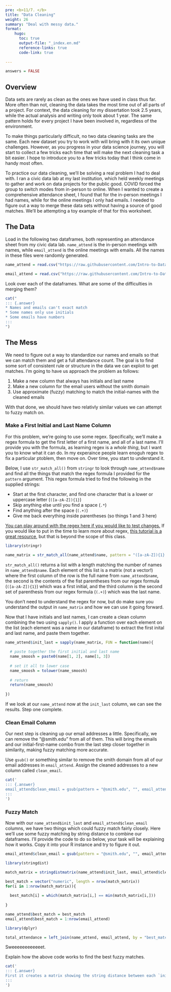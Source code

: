 ```yaml
---
pre: <b>11/7. </b>
title: "Data Cleaning"
weight: 26
summary: "Deal with messy data."
format:
    hugo:
      toc: true
      output-file: "_index.en.md"
      reference-links: true
      code-link: true
      
---
```


```r
answers = FALSE
```


## Overview

Data sets are rarely as clean as the ones we have used in class thus far. More often than not, cleaning the data takes the most time out of all parts of a project. For context, the data cleaning for my dissertation took 2.5 years, while the actual analysis and writing only took about 1 year. The same pattern holds for every project I have been involved in, regardless of the environment.

To make things particularly difficult, no two data cleaning tasks are the same. Each new dataset you try to work with will bring with it its own unique challenges. However, as you progress in your data science journey, you will start to collect a few tricks each time that will make the next cleaning task a bit easier. I hope to introduce you to a few tricks today that I think come in handy most often.

To practice our data cleaning, we'll be solving a real problem I had to deal with. I ran a civic data lab at my last institution, which held weekly meetings to gather and work on data projects for the public good. COVID forced the group to switch modes from in-person to online. When I wanted to create a comprehensive attendance sheet, I found that for the in-person meetings I had names, while for the online meetings I only had emails. I needed to figure out a way to merge these data sets without having a source of good matches. We'll be attempting a toy example of that for this worksheet.

## The Data

Load in the following two dataframes, both representing an attendance sheet from my civic data lab. `name_attend` is the in-person meetings with names, while `email_attend` is the online meetings with emails. All the names in these files were randomly generated.

```r
name_attend = read.csv("https://raw.githubusercontent.com/Intro-to-Data-Science-Template/intro_to_data_science_reader/main/content/class_worksheets/26_data_cleaning/data/name_df.csv")

email_attend = read.csv("https://raw.githubusercontent.com/Intro-to-Data-Science-Template/intro_to_data_science_reader/main/content/class_worksheets/26_data_cleaning/data/email_df.csv")
```

::: {.question}
Look over each of the dataframes. What are some of the difficulties in merging them?
:::

```r
cat("
::: {.answer}
* Names and emails can't exact match
* Some names only use initials
* Some emails have numbers
:::
")
```

## The Mess

We need to figure out a way to standardize our names and emails so that we can match them and get a full attendance count. The goal is to find some sort of consistent rule or structure in the data we can exploit to get matches. I'm going to have us approach the problem as follows:

1. Make a new column that always has initials and last name
2. Make a new column for the email users without the smith domain
3. Use approximate (fuzzy) matching to match the initial-names with the cleaned emails

With that done, we should have two relativly similar values we can attempt to fuzzy match on.

### Make a First Initial and Last Name Column

For this problem, we're going to use some regex. Specifically, we'll make a regex formula to get the first letter of a first name, and all of a last name. I'll provide you with the formula, as learning regex is a *whole thing*, but I want you to know what it can do. In my experaince people learn enoguh regex to fix a particular ptoblem, then move on. Over time, you start to understand it.

Below, I use `str_match_all()` from `stringr` to look through `name_attend$name` and find all the things that match the regex formula I provided for the `pattern` argument. This regex formula tried to find the following in the supplied strings:

* Start at the first character, and find one character that is a lower or uppercase letter (`([a-zA-Z]){1}`)
* Skip anything else until you find a space (`.* `)
* Find anything after the space (`(.+)`)
* Give me back everything inside parentheses (so things 1 and 3 here)

[You can play around with the regex here if you would like to test changes.](https://regex101.com/r/Z44FT9/1) If you would like to put in the time to learn more about regex, [this tutorial is a great resource](https://regexlearn.com/learn/regex101), but that is beyond the scope of this class.

```r
library(stringr)

name_matrix = str_match_all(name_attend$name, pattern = "([a-zA-Z]){1}.* (.+)")
```

`str_match_all()` returns a list with a length matching the number of names in `name_attend$name`. Each element of this list is a matrix (not a vector!) where the first column of the row is the full name from `name_attend$name`, the second is the contents of the fist parentheses from our regex formula (`([a-zA-Z]){1}`) which was a first initial, and the third column is the second set of parenthesis from our regex formula (`(.+)`) which was the last name. 

::: {.question}
You don't need to understand the regex for now, but do make sure you understand the output in `name_matrix` and how we can use it going forward.
:::

Now that I have initials and last names, I can create a clean column combining the two using `sapply()`. I apply a function over each element on the list (each element was a name in our dataframe) to extract the first inital and last name, and paste them together.

```r
name_attend$init_last = sapply(name_matrix, FUN = function(name){
  
  # paste together the first initial and last name
  name_smoosh = paste0(name[1, 2], name[1, 3])
  
  # set it all to lower case
  name_smoosh = tolower(name_smoosh)
  
  # return
  return(name_smoosh)
  
})
```

If we look at our `name_attend` now at the `init_last` column, we can see the results. Step one complete.

### Clean Email Column

Our next step is cleaning up our email addresses a little. Specifically, we can remove the "@smith.edu" from all of them. This will bring the emails and our initial-first-name combo from the last step closer together in similarity, making fuzzy matching more accurate.

::: {.question}
Use `gsub()` or something similar to remove the smith domain from all of our email addresses in `email_attend`. Assign the cleaned addresses to a new column called `clean_email`.
:::

```r
cat('
::: {.answer}
email_attend$clean_email = gsub(pattern = "@smith.edu", "", email_attend$email)
:::
')
```

### Fuzzy Match

Now with our `name_attend$init_last` and `email_attend$clean_email` columns, we have two things which could fuzzy match fairly closely. Here we'll use some fuzzy matching by string distance to combine our dataframes. I'll provide the code to do so below, your task will be explaining how it works. Copy it into your R instance and try to figure it out.

```r
email_attend$clean_email = gsub(pattern = "@smith.edu", "", email_attend$email)
```

```r
library(stringdist)

match_matrix = stringdistmatrix(name_attend$init_last, email_attend$clean_email, method = "cosine")

best_match = vector("numeric", length = nrow(match_matrix))
for(i in 1:nrow(match_matrix)){
  
  best_match[i] = which(match_matrix[i,] == min(match_matrix[i,]))
  
}

name_attend$best_match = best_match
email_attend$best_match = 1:nrow(email_attend)
```

```r
library(dplyr)

total_attendance = left_join(name_attend, email_attend, by = "best_match")
```

Sweeeeeeeeeeeet.

::: {.question}
Explain how the above code works to find the best fuzzy matches.
:::

```r
cat('
::: {.answer}
First it creates a matrix showing the string distance between each `init_last` and `clean_email`. For each row in that matrix, we then find the smallest distance, and what column that distance matched with. Afterwards, we crate a new column in `name_attend` called `best_match` which gives what row in `email_attend` is the best match. We assign a ID to `email_attend` in a column called `best_match` so that we can join on them.
:::
')
```


